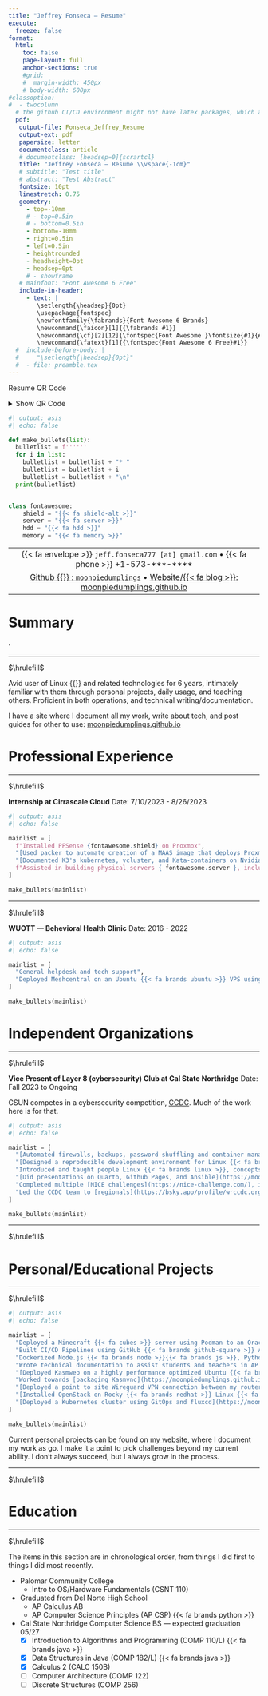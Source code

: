```yaml
---
title: "Jeffrey Fonseca — Resume"
execute:
  freeze: false
format: 
  html:
    toc: false
    page-layout: full
    anchor-sections: true
    #grid:
    #  margin-width: 450px
    # body-width: 600px
#classoption:
#  - twocolumn
  # the github CI/CD environment might not have latex packages, which are needed for rendering pdf. Keeping this commented to avoid problems. 
  pdf:
   output-file: Fonseca_Jeffrey_Resume
   output-ext: pdf
   papersize: letter
   documentclass: article
   # documentclass: [headsep=0]{scrartcl}
   title: "Jeffrey Fonseca — Resume \\vspace{-1cm}"
   # subtitle: "Test title"
   # abstract: "Test Abstract"
   fontsize: 10pt
   linestretch: 0.75
   geometry:
     - top=-10mm
     # - top=0.5in
     # - bottom=0.5in
     - bottom=-10mm
     - right=0.5in
     - left=0.5in
     - heightrounded
     - headheight=0pt
     - headsep=0pt
     # - showframe
   # mainfont: "Font Awesome 6 Free"
   include-in-header:
     - text: |
        \setlength{\headsep}{0pt}
        \usepackage{fontspec}
        \newfontfamily{\fabrands}{Font Awesome 6 Brands}
        \newcommand{\faicon}[1]{{\fabrands #1}}
        \newcommand{\cf}[2][12]{\fontspec{Font Awesome }\fontsize{#1}{#1}\selectfont #2}
        \newcommand{\fatext}[1]{{\fontspec{Font Awesome 6 Free}#1}}
  #  include-before-body: | 
  #     "\setlength{\headsep}{0pt}"
  #  - file: preamble.tex
---
```

\vspace{-0.4cm}
::: {.content-visible when-format="html"}

Resume QR Code

<details><summary>Show QR Code</summary>

{{< qrcode https://moonpiedumplings.github.io/resume/ >}}

</details>

:::

```python
#| output: asis
#| echo: false

def make_bullets(list):
  bulletlist = f''''''
  for i in list:
    bulletlist = bulletlist + "* "
    bulletlist = bulletlist + i
    bulletlist = bulletlist + "\n"
  print(bulletlist)


class fontawesome:
    shield = "{{< fa shield-alt >}}"
    server = "{{< fa server >}}"
    hdd = "{{< fa hdd >}}"
    memory = "{{< fa memory >}}"


```

\vspace{-0.4cm}

| |
|:------:|
| {{< fa envelope >}} `jeff.fonseca777 [at] gmail.com` • {{< fa phone >}} +1-573-\*\*\*-\*\*\*\* |
| [Github {{<fa brands github >}} : `moonpiedumplings`](https://github.com/moonpiedumplings) • [Website/{{< fa blog >}}: moonpiedumplings.github.io ](https://moonpiedumplings.github.io/) |

\vspace{-0.8cm}

# Summary

\vspace{-0.2cm}·

<hr>[$\hrulefill$]{.content-visible when-format="pdf"}

\vspace{-0.2cm}

Avid user of Linux {{<fa brands linux >}} and related technologies for 6 years, intimately familiar with them through personal projects, daily usage, and teaching others. Proficient in both operations, and technical writing/documentation.

I have a site where I document all my work, write about tech, and post guides for other to use: [moonpiedumplings.github.io](https://moonpiedumplings.github.io/)
\vspace{-0.4cm}

# Professional Experience
\vspace{-0.4cm}

<hr>[$\hrulefill$]{.content-visible when-format="pdf"}

**Internship at Cirrascale Cloud** \hfill Date: 7/10/2023 - 8/26/2023

```python
#| output: asis
#| echo: false

mainlist = [
  f"Installed PFSense {fontawesome.shield} on Proxmox",
  "[Used packer to automate creation of a MAAS image that deploys Proxmox](https://github.com/moonpiedumplings/proxmox-maas/)",
  "[Documented K3's kubernetes, vcluster, and Kata-containers on Nvidia GPU's for machine learning operations](https://moonpiedumplings.github.io/rancher-ops/)",
  f"Assisted in building physical servers { fontawesome.server }, including doing tasks like installing storage { fontawesome.hdd }, memory { fontawesome.memory }, or Nvidia GPU's"
]

make_bullets(mainlist)

```
<hr>[$\hrulefill$]{.content-visible when-format="pdf"}

**WUOTT — Behevioral Health Clinic** \hfill Date: 2016 - 2022

```python
#| output: asis
#| echo: false

mainlist = [
  "General helpdesk and tech support",
  "Deployed Meshcentral on an Ubuntu {{< fa brands ubuntu >}} VPS using Docker Compose {{< fa brands docker >}} so I could access, manage, and troubleshoot <!--7--> Windows {{< fa brands windows >}} devices remotely"
]

make_bullets(mainlist)

```
\vspace{-0.3cm}
# Independent Organizations
\vspace{-0.4cm}
<hr>[$\hrulefill$]{.content-visible when-format="pdf"}

**Vice Present of Layer 8 (cybersecurity) Club at Cal State Northridge** \hfill Date: Fall 2023 to Ongoing

CSUN competes in a cybersecurity competition, [CCDC](https://www.nationalccdc.org). Much of the work here is for that.

```python
#| output: asis
#| echo: false

mainlist = [
  "[Automated firewalls, backups, password shuffling and container management via Ansible on Linux](https://github.com/CSUN-CCDC/CCDC-2023/tree/main/linux/ansible/roles)",
  "[Designed a reproducible development environment for Linux {{< fa brands linux >}}, Windows {{< fa brands windows >}}, and Mac {{< fa brands apple >}} using Nix {{< fa snowflake >}}](https://moonpiedumplings.github.io/guides/ccdc-env)",
  "Introduced and taught people Linux {{< fa brands linux >}}, concepts, and related software {{< fa brands docker >}}, {{< fa terminal >}}, {{< fa brands wordpress >}}, {{< fa database >}}, {{< fa shield-alt >}}, {{< fa network-wired >}}",
  "[Did presentations on Quarto, Github Pages, and Ansible](https://moonpiedumplings.github.io/talks/)",
  "Completed multiple [NICE challenges](https://nice-challenge.com/), involving Linux {{< fa brands linux >}}, terminal {{< fa terminal >}}, and database {{< fa database >}} management. Wrote [5 Writeups](https://moonpiedumplings.github.io/writeups/) to assist my teammates.",
  "Led the CCDC team to [regionals](https://bsky.app/profile/wrccdc.org/post/3lhsatqjyok2l) as the Linux team lead, taking 7th out of 27 teams"
]

make_bullets(mainlist)

```
<hr>[$\hrulefill$]{.content-visible when-format="pdf"}

\vspace{-0.4cm}

# Personal/Educational Projects
\vspace{-0.4cm}

<hr>[$\hrulefill$]{.content-visible when-format="pdf"}

```python
#| output: asis
#| echo: false

mainlist = [
  "Deployed a Minecraft {{< fa cubes >}} server using Podman to an Oracle Cloud VPS",
  "Built CI/CD Pipelines using GitHub {{< fa brands github-square >}} Actions and Docker {{< fa brands docker >}}, to deploy to an AWS {{< fa brands aws >}} EC2 VPS, for a class project for AP CSP",
  "Dockerized Node.js {{< fa brands node >}}{{< fa brands js >}}, Python {{< fa brands python >}}, and Java {{< fa brands java >}} applications",
  "Wrote technical documentation to assist students and teachers in AP CSP (E.g: [duckdns](https://moonpiedumplings.github.io/guides/duckdns/))",
  "[Deployed Kasmweb on a highly performance optimized Ubuntu {{< fa brands ubuntu >}} VPS](https://moonpiedumplings.github.io/projects/setting-up-kasm/)",
  "Worked towards [packaging Kasmvnc](https://moonpiedumplings.github.io/projects/setting-up-kasm/) and [OpenStack](https://moonpiedumplings.github.io/projects/openstack-on-nixos/) {{< fa cloud >}} via Nix",
  "[Deployed a point to site Wireguard VPN connection between my router and a VPS](https://moonpiedumplings.github.io/projects/build-server-2/#router-networking)",
  "[Installed OpenStack on Rocky {{< fa brands redhat >}} Linux {{< fa brands linux >}} using Kolla-Ansible](https://moonpiedumplings.github.io/projects/build-server-2/)",
  "[Deployed a Kubernetes cluster using GitOps and fluxcd](https://moonpiedumplings.github.io/projects/build-server-5/)"
]

make_bullets(mainlist)

```

Current personal projects can be found on [my website](https://moonpiedumplings.github.io/), where I document my work as go. I make it a point to pick challenges beyond my current ability. I don't always succeed, but I always grow in the process.

\vspace{-0.4cm}

<hr>[$\hrulefill$]{.content-visible when-format="pdf"}

\vspace{-0.5cm}

# Education
\vspace{-0.5cm}

<hr>[$\hrulefill$]{.content-visible when-format="pdf"}

The items in this section are in chronological order, from things I did first to things I did most recently.
\vspace{-0.2cm}

* Palomar Community College
    + Intro to OS/Hardware Fundamentals (CSNT 110)
* Graduated from Del Norte High School
    + AP Calculus AB
    + AP Computer Science Principles (AP CSP) {{< fa brands python >}}
* Cal State Northridge Computer Science BS — expected graduation 05/27
  - [X] Introduction to Algorithms and Programming (COMP 110/L) {{< fa brands java >}}
  - [X] Data Structures in Java (COMP 182/L) {{< fa brands java >}}
  - [X] Calculus 2 (CALC 150B)
  - [ ] Computer Architecture (COMP 122) 
  - [ ] Discrete Structures (COMP 256)